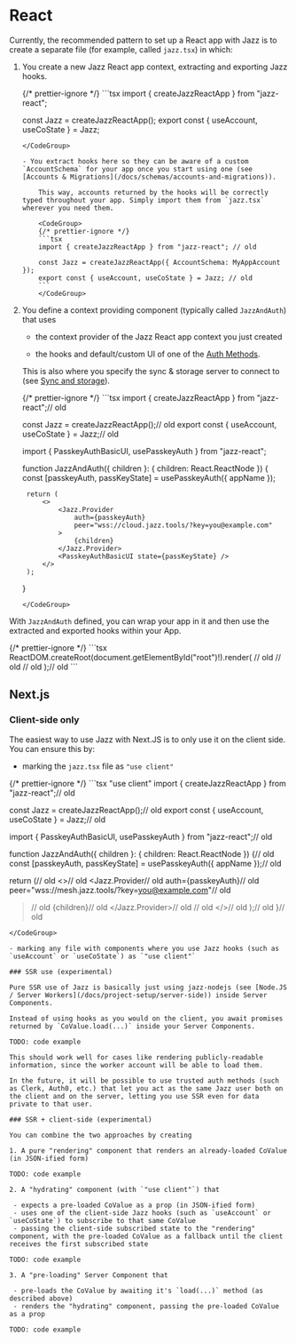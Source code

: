 
# <span id="react">React</span>

Currently, the recommended pattern to set up a React app with Jazz is to create a separate file (for example, called `jazz.tsx`) in which:

1. You create a new Jazz React app context, extracting and exporting Jazz hooks.

    <CodeGroup>
    {/* prettier-ignore */}
    ```tsx
    import { createJazzReactApp } from "jazz-react";

    const Jazz = createJazzReactApp();
    export const { useAccount, useCoState } = Jazz;
    ```
    </CodeGroup>

    - You extract hooks here so they can be aware of a custom `AccountSchema` for your app once you start using one (see [Accounts & Migrations](/docs/schemas/accounts-and-migrations)).

        This way, accounts returned by the hooks will be correctly typed throughout your app. Simply import them from `jazz.tsx` wherever you need them.

        <CodeGroup>
        {/* prettier-ignore */}
        ```tsx
        import { createJazzReactApp } from "jazz-react"; // old

        const Jazz = createJazzReactApp({ AccountSchema: MyAppAccount });
        export const { useAccount, useCoState } = Jazz; // old
        ```
        </CodeGroup>

2. You define a context providing component (typically called `JazzAndAuth`) that uses

    - the context provider of the Jazz React app context you just created

    - the hooks and default/custom UI of one of the [Auth Methods](/docs/auth/auth-methods).

    This is also where you specify the sync & storage server to connect to (see [Sync and storage](/docs/sync-and-storage)).

    <CodeGroup>
    {/* prettier-ignore */}
    ```tsx
    import { createJazzReactApp } from "jazz-react";// old

    const Jazz = createJazzReactApp();// old
    export const { useAccount, useCoState } = Jazz;// old

    import { PasskeyAuthBasicUI, usePasskeyAuth } from "jazz-react";

    function JazzAndAuth({ children }: { children: React.ReactNode }) {
        const [passkeyAuth, passKeyState] = usePasskeyAuth({ appName });

        return (
            <>
                <Jazz.Provider
                    auth={passkeyAuth}
                    peer="wss://cloud.jazz.tools/?key=you@example.com"
                >
                    {children}
                </Jazz.Provider>
                <PasskeyAuthBasicUI state={passKeyState} />
            </>
        );
    }
    ```
    </CodeGroup>

With `JazzAndAuth` defined, you can wrap your app in it and then use the extracted and exported hooks within your App.

<CodeGroup>
{/* prettier-ignore */}
```tsx
ReactDOM.createRoot(document.getElementById("root")!).render( // old
    <React.StrictMode> // old
        <JazzAndAuth>
            <App />
        </JazzAndAuth>
    </React.StrictMode>// old
);// old
```
</CodeGroup>


## Next.js

### Client-side only

The easiest way to use Jazz with Next.JS is to only use it on the client side. You can ensure this by:

- marking the `jazz.tsx` file as `"use client"`

<CodeGroup>
  {/* prettier-ignore */}
  ```tsx
  "use client"
  import { createJazzReactApp } from "jazz-react";// old

  const Jazz = createJazzReactApp();// old
  export const { useAccount, useCoState } = Jazz;// old

  import { PasskeyAuthBasicUI, usePasskeyAuth } from "jazz-react";// old

  function JazzAndAuth({ children }: { children: React.ReactNode }) {// old
  const [passkeyAuth, passKeyState] = usePasskeyAuth({ appName });// old

  return (// old
  <>// old
  <Jazz.Provider// old
  auth={passkeyAuth}// old
  peer="wss://mesh.jazz.tools/?key=you@example.com"// old
>// old
  {children}// old
</Jazz.Provider>// old
<PasskeyAuthBasicUI state={passKeyState} />// old
</>// old
);// old
}// old
```
</CodeGroup>

- marking any file with components where you use Jazz hooks (such as `useAccount` or `useCoState`) as `"use client"`

### SSR use (experimental)

Pure SSR use of Jazz is basically just using jazz-nodejs (see [Node.JS / Server Workers](/docs/project-setup/server-side)) inside Server Components.

Instead of using hooks as you would on the client, you await promises returned by `CoValue.load(...)` inside your Server Components.

TODO: code example

This should work well for cases like rendering publicly-readable information, since the worker account will be able to load them.

In the future, it will be possible to use trusted auth methods (such as Clerk, Auth0, etc.) that let you act as the same Jazz user both on the client and on the server, letting you use SSR even for data private to that user.

### SSR + client-side (experimental)

You can combine the two approaches by creating

1. A pure "rendering" component that renders an already-loaded CoValue (in JSON-ified form)

TODO: code example

2. A "hydrating" component (with `"use client"`) that

 - expects a pre-loaded CoValue as a prop (in JSON-ified form)
 - uses one of the client-side Jazz hooks (such as `useAccount` or `useCoState`) to subscribe to that same CoValue
 - passing the client-side subscribed state to the "rendering" component, with the pre-loaded CoValue as a fallback until the client receives the first subscribed state

TODO: code example

3. A "pre-loading" Server Component that

 - pre-loads the CoValue by awaiting it's `load(...)` method (as described above)
 - renders the "hydrating" component, passing the pre-loaded CoValue as a prop

TODO: code example
